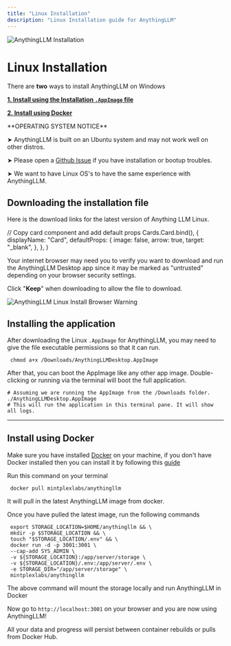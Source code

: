 ```yaml
---
title: "Linux Installation"
description: "Linux Installation guide for AnythingLLM"
---
```



<Image
  src="/images/getting-started/installation/linux/header-image.png"
  height={1080}
  width={1920}
  quality={100}
  alt="AnythingLLM Installation"
/>

# Linux Installation

There are **two** ways to install AnythingLLM on Windows

**[1. Install using the Installation `.AppImage` file](#install-using-the-installation-file)**

**[2. Install using Docker](#install-using-docker)**

<Callout type="warning" emoji="⚠️">
  **OPERATING SYSTEM NOTICE**

➤ AnythingLLM is built on an Ubuntu system and may not work well on other distros.

➤ Please open a [Github Issue](https://github.com/Mintplex-Labs/anything-llm/issues) if you have installation or bootup troubles.

➤ We want to have Linux OS's to have the same experience with AnythingLLM.

</Callout>

## Downloading the installation file

Here is the download links for the latest version of Anything LLM Linux.

<Cards>
  <Card
    title="Linux (generic) x86"
    href="https://s3.us-west-1.amazonaws.com/public.useanything.com/latest/AnythingLLMDesktop.AppImage"
  ></Card>
</Cards>

  // Copy card component and add default props
  Cards.Card.bind(),
  {
    displayName: "Card",
    defaultProps: {
      image: false,
      arrow: true,
      target: "_blank",
    },
  },
)

Your internet browser may need you to verify you want to download and run the AnythingLLM Desktop app since it may be marked as "untrusted" depending on your browser security settings.

Click "**Keep**" when downloading to allow the file to download.

<Image
  src="/images/getting-started/installation/linux/browser-warning.png"
  height={1080}
  width={1920}
  quality={100}
  alt="AnythingLLM Linux Install Browser Warning"
/>

## Installing the application

After downloading the Linux `.AppImage` for AnythingLLM, you may need to give the file executable permissions so that it can run.

```shell copy "
 chmod a+x /Downloads/AnythingLLMDesktop.AppImage
```

After that, you can boot the AppImage like any other app image. Double-clicking or running via the terminal will boot the full application.

```shell copy showLineNumbers"
# Assuming we are running the AppImage from the /Downloads folder.
./AnythingLLMDesktop.AppImage
# This will run the application in this terminal pane. It will show all logs.
```

---

## Install using Docker

Make sure you have installed [Docker](https://www.docker.com/) on your machine, if you don't have Docker installed then you can install it by following this [guide](https://docs.docker.com/desktop/install/linux-install/)

Run this command on your terminal

```shell copy
 docker pull mintplexlabs/anythingllm
```

It will pull in the latest AnythingLLM image from docker.

Once you have pulled the latest image, run the following commands

```shell copy showLineNumbers
 export STORAGE_LOCATION=$HOME/anythingllm && \
 mkdir -p $STORAGE_LOCATION && \
 touch "$STORAGE_LOCATION/.env" && \
 docker run -d -p 3001:3001 \
 --cap-add SYS_ADMIN \
 -v ${STORAGE_LOCATION}:/app/server/storage \
 -v ${STORAGE_LOCATION}/.env:/app/server/.env \
 -e STORAGE_DIR="/app/server/storage" \
 mintplexlabs/anythingllm
```

The above command will mount the storage locally and run AnythingLLM in Docker

Now go to `http://localhost:3001` on your browser and you are now using AnythingLLM!

All your data and progress will persist between container rebuilds or pulls from Docker Hub.
